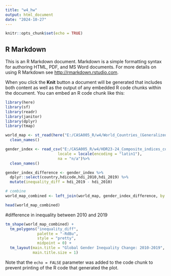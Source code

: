 ```yaml
---
title: "w4_hw"
output: html_document
date: "2024-10-27"
---
```


```r
knitr::opts_chunk$set(echo = TRUE)
```

## R Markdown

This is an R Markdown document. Markdown is a simple formatting syntax for authoring HTML, PDF, and MS Word documents. For more details on using R Markdown see <http://rmarkdown.rstudio.com>.

When you click the **Knit** button a document will be generated that includes both content as well as the output of any embedded R code chunks within the document. You can embed an R code chunk like this:

```r
library(here)
library(sf)
library(readr)
library(janitor)
library(dplyr)
library(tmap)
```


```r
world_map <- st_read(here("E:/CASA005_R/w4/World_Countries_(Generalized)_9029012925078512962.geojson"))%>%
  clean_names()
```

```r
gender_index <- read_csv("E:/CASA005_R/w4/HDR23-24_Composite_indices_complete_time_series.csv",
                       locale = locale(encoding = "latin1"),
                       na = "n/a")%>%
  clean_names()
```

```r
gender_index_difference <- gender_index %>%
  dplyr::select(country,hdicode,hdi_2010,hdi_2019) %>%
  mutate(inequality_diff = hdi_2019 - hdi_2010)
```

```r
# combine
world_map_combined <- left_join(world_map, gender_index_difference, by = "country")
```

```r
head(world_map_combined)
```

#difference in inequality between 2010 and 2019

```r
tm_shape(world_map_combined) +
  tm_polygons("inequality_diff",
              palette = "-RdBu",   
              style = "pretty",    
              midpoint = 0) +      
  tm_layout(main.title = "Global Gender Inequality Change: 2010-2019", 
            main.title.size = 1)  
```

Note that the `echo = FALSE` parameter was added to the code chunk to prevent printing of the R code that generated the plot.
